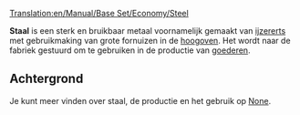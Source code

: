 [[Translation:en/Manual/Base Set/Economy/Steel]]

{{nl/Vracht|name=Staal
|image=Steel.png
|geproduceerd=[[nl/Manual/Base Set/Economy/Hoogoven|Hoogoven]]
|geaccepteerd=[[nl/Manual/Base Set/Economy/Fabriek|Fabriek]]
}}

'''Staal''' is een sterk en bruikbaar metaal voornamelijk gemaakt van [[nl/Manual/Base Set/Economy/IJzererts|ijzererts]] met gebruikmaking van grote fornuizen in de [[nl/hoogoven|hoogoven]]. Het wordt naar de fabriek gestuurd om te gebruiken in de productie van [[nl/goederen|goederen]].

==Achtergrond==
Je kunt meer vinden over staal, de productie en het gebruik op [https://www.wikipedia.org/wiki/Steel None].